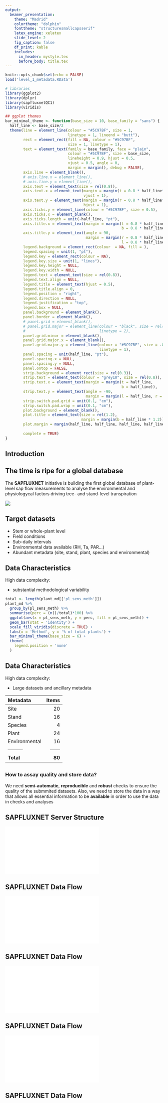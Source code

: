 ```yaml
---
output:
  beamer_presentation:
    theme: "Madrid"
    colortheme: "dolphin"
    fonttheme: "structuresmallcapsserif"
    latex_engine: xelatex
    slide_level: 2
    fig_caption: false
    df_print: kable
    includes:
      in_header: mystyle.tex
      before_body: title.tex
---
```


```r
knitr::opts_chunk$set(echo = FALSE)
load('level_1_metadata.RData')

# libraries
library(ggplot2)
library(dplyr)
library(sapfluxnetQC1)
library(viridis)

## ggplot themes
bar_minimal_theme <- function(base_size = 10, base_family = "sans") {
  half_line <- base_size/2
  theme(line = element_line(colour = "#5C97BF", size = 1,
                            linetype = 1, lineend = "butt"),
        rect = element_rect(fill = NA, colour = "#5C97BF",
                            size = 1, linetype = 1),
        text = element_text(family = base_family, face = "plain",
                            colour = "#5C97BF", size = base_size,
                            lineheight = 0.9, hjust = 0.5,
                            vjust = 0.5, angle = 0,
                            margin = margin(), debug = FALSE),
        axis.line = element_blank(),
        # axis.line.x = element_line(),
        # axis.line.y = element_line(),
        axis.text = element_text(size = rel(0.8)),
        axis.text.x = element_text(margin = margin(t = 0.8 * half_line*2.5),
                                   vjust = 1),
        axis.text.y = element_text(margin = margin(r = 0.8 * half_line*2),
                                   hjust = 1),
        axis.ticks.y = element_line(colour = "#5C97BF", size = 0.5),
        axis.ticks.x = element_blank(),
        axis.ticks.length = unit(-half_line, "pt"),
        axis.title.x = element_text(margin = margin(t = 0.8 * half_line,
                                                    b = 0.8 * half_line/2)),
        axis.title.y = element_text(angle = 90,
                                    margin = margin(r = 0.8 * half_line,
                                                    l = 0.8 * half_line/2)),
        legend.background = element_rect(colour  = NA, fill = ),
        legend.spacing = unit(1, "pt"),
        legend.key = element_rect(colour = NA),
        legend.key.size = unit(1, "lines"),
        legend.key.height = NULL,
        legend.key.width = NULL,
        legend.text = element_text(size = rel(0.8)),
        legend.text.align = NULL,
        legend.title = element_text(hjust = 0.5),
        legend.title.align = 0,
        legend.position = "right",
        legend.direction = NULL,
        legend.justification = "top",
        legend.box = NULL,
        panel.background = element_blank(),
        panel.border = element_blank(),
        # panel.grid = element_blank(),
        # panel.grid.major = element_line(colour = "black", size = rel(0.3),
        #                                 linetype = 2),
        panel.grid.minor = element_blank(),
        panel.grid.major.x = element_blank(),
        panel.grid.major.y = element_line(colour = "#5C97BF", size = .8,
                                          linetype = 1),
        panel.spacing = unit(half_line, "pt"),
        panel.spacing.x = NULL,
        panel.spacing.y = NULL,
        panel.ontop = FALSE,
        strip.background = element_rect(size = rel(0.3)),
        strip.text = element_text(colour = "grey10", size = rel(0.8)),
        strip.text.x = element_text(margin = margin(t = half_line,
                                                    b = half_line)),
        strip.text.y = element_text(angle = -90,
                                    margin = margin(l = half_line, r = half_line)),
        strip.switch.pad.grid = unit(0.1, "cm"),
        strip.switch.pad.wrap = unit(0.1, "cm"),
        plot.background = element_blank(),
        plot.title = element_text(size = rel(1.2),
                                  margin = margin(b = half_line * 1.2)),
        plot.margin = margin(half_line, half_line, half_line, half_line),
        
        complete = TRUE)
}
```

## Introduction

\begin{columns}[T] % align columns
\begin{column}{.42\textwidth}

\includegraphics[height=5cm,width=5cm]{sapflow_diagram.pdf}

\end{column}%
\hfill%
\begin{column}{.54\textwidth}

\vspace{5mm}
Different \textbf{thermodynamic methods} to determine sap flow using heat as a tracer sap movement\\
\vspace{5mm}
Proxy of the movement of water between the soil-plant-atmosphere continuum.\\
\vspace{5mm}
Allows \textbf{upscaling} from stem to plant and landscape level.

\end{column}%
\end{columns}

## The time is ripe for a global database

The **SAPFLUXNET** initiative is building the first global database of
plant-level sap flow measurements to analyse the environmental and physiologycal
factors driving tree- and stand-level transpiration

![](map.png)

## Target datasets

- Stem or whole-plant level
- Field conditions
- Sub-daily intervals
- Environmental data available (RH, Ta, PAR...)
- Abundant metadata (site, stand, plant, species and environmental)

## Data Characteristics

High data complexity:

- substantial methodological variability

```r
total <- length(plant_md[['pl_sens_meth']])
plant_md %>%
  group_by(pl_sens_meth) %>%
  summarise(perc = (n()/total)*100) %>%
  ggplot(aes(x = pl_sens_meth, y = perc, fill = pl_sens_meth)) +
  geom_bar(stat = 'identity') +
  scale_fill_viridis(discrete = TRUE) +
  labs(x = 'Method', y = '% of total plants') +
  bar_minimal_theme(base_size = 6) +
  theme(
    legend.position = 'none'
  )
```

## Data Characteristics

High data complexity:

- Large datasets and ancillary metadata

Metadata | Items
:--------|-----:
Site | 20 
Stand | 16
Species | 4
Plant | 24
Environmental | 16
---------|------
**Total** | **80**

## 

### How to assay quality and store data?

We need **semi-automatic**, **reproducible** and **robust** checks to ensure the quality of
the submmited datasets. Also, we need to store the data in a way that allows
all essential information to be **available** in order to use the data in checks
and analyses

## SAPFLUXNET Server Structure

![](server_folders.pdf)

## SAPFLUXNET Data Flow

![](general_schema.pdf)

## SAPFLUXNET Data Flow

![](general_schema_grayed.pdf)

## SAPFLUXNET Data Flow

![](general_schema_grayed_2.pdf)

## SAPFLUXNET Data Flow

\begin{columns}[T] % align columns
\begin{column}{.50\textwidth}

\includegraphics{QC1_process.pdf}

\end{column}%
\hfill%
\begin{column}{.48\textwidth}
\textbf{QC Level 1}\\
\vspace{5mm}
In charge of general metadata and data quality checks:\\

\begin{itemize}
  \item Presence/Absence of metadata and data variables
  \item Metadata values correctness (i.e coordinates, species names...)
  \item Sapflow and environmental data correctness (format, timezone, gaps, continuity...)
  \item Uniformization and unit transformations of data (solar time, sapflow at different levels...)
\end{itemize}

\end{column}%
\end{columns}
